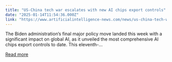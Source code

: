 ```yaml
---
title: "US-China tech war escalates with new AI chips export controls"
date: "2025-01-14T11:54:36.000Z"
link: "https://www.artificialintelligence-news.com/news/us-china-tech-war-escalates-with-new-ai-chips-export-controls/?utm_source=rss&utm_medium=rss&utm_campaign=us-china-tech-war-escalates-with-new-ai-chips-export-controls"
---
```


The Biden administration&#8217;s final major policy move landed this week with a significant impact on global AI, as it unveiled the most comprehensive AI chips export controls to date. This eleventh-...

[Read more](https://www.artificialintelligence-news.com/news/us-china-tech-war-escalates-with-new-ai-chips-export-controls/?utm_source=rss&utm_medium=rss&utm_campaign=us-china-tech-war-escalates-with-new-ai-chips-export-controls)
